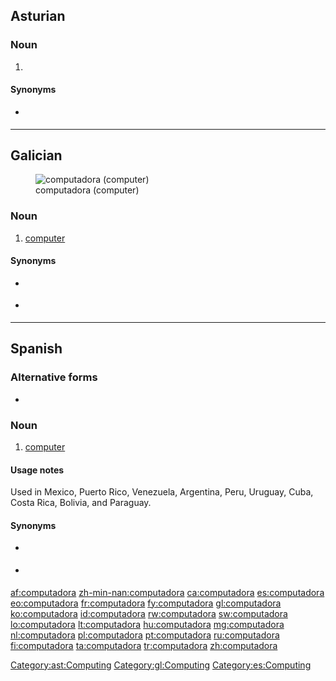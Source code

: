 ==Asturian==
{{wikipedia|lang=ast}}

===Noun===
{{ast-noun|f|computadores}}

# {{l|en|computer}} {{gloss|a programmable device}}

====Synonyms====
* {{sense|computer}} {{l|ast|ordenador|g=m}}

[[Category:ast:Computing]]

----

==Galician==
{{wikipedia|lang=gl}}
[[File:Macintosh classic.jpg|thumb|computadora (computer)]]

===Noun===
{{gl-noun|f}}

# [[computer]]

====Synonyms====
* {{sense|computer}} {{l|gl|computador|g=m}}
* {{sense|computer}} {{l|gl|ordenador|g=m}}

[[Category:gl:Computing]]

----

==Spanish==
{{wikipedia|lang=es}}

===Alternative forms===
* {{l|es|compu}} {{qualifier|informal}}

===Noun===
{{es-noun|f|computadoras}}

# [[computer]]

====Usage notes====
Used in Mexico, Puerto Rico, Venezuela, Argentina, Peru, Uruguay, Cuba, Costa Rica, Bolivia, and Paraguay.

====Synonyms====
* {{sense|computer}} {{l|es|computador|g=m}}
* {{sense|computer}} {{l|es|ordenador|g=m}} {{qualifier|Spain}}

[[Category:es:Computing]]

[[af:computadora]]
[[zh-min-nan:computadora]]
[[ca:computadora]]
[[es:computadora]]
[[eo:computadora]]
[[fr:computadora]]
[[fy:computadora]]
[[gl:computadora]]
[[ko:computadora]]
[[id:computadora]]
[[rw:computadora]]
[[sw:computadora]]
[[lo:computadora]]
[[lt:computadora]]
[[hu:computadora]]
[[mg:computadora]]
[[nl:computadora]]
[[pl:computadora]]
[[pt:computadora]]
[[ru:computadora]]
[[fi:computadora]]
[[ta:computadora]]
[[tr:computadora]]
[[zh:computadora]]